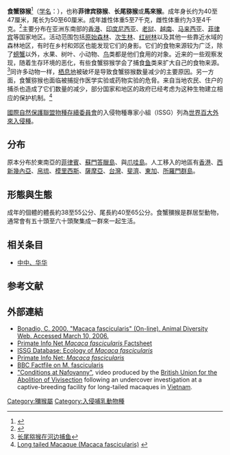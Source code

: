 {{Speciesbox
| name =食蟹猕猴
| status = LC
| status_system = iucn3.1
| status_ref = <ref name=iucn>{{IUCN2008|assessors=Ong, P. & Richardson, M.|year=2008|id=12551|title=Macaca fuscicularis|downloaded=4 January 2009}}</ref>
| trend = unknown
| image = Macaca fascicularis-male resting.jpg
| image_width =250px
| taxon = Macaca fascicularis
| authority = [[斯坦福·萊佛士|Raffles]], 1821
| range_map = Crab-eating Macaque area.png
| range_map_width = 250px
| range_map_caption = 分佈
}}
'''食蟹猕猴'''<ref name=msw3>{{MSW3 Groves|pages=161-162}}</ref>（[[学名|学名]]：''{{lang|la|Macaca fascicularis}}''），也称'''菲律宾猕猴'''、'''长尾猕猴'''或'''馬來猴'''。成年身长约为40至47厘米，尾长为50至60厘米。成年雄性体重5至7千克，雌性体重约为3至4千克。<ref>{{Cite web |url=http://www.ecologyasia.com/verts/mammals/long-tailed_macaque.htm |title=Long-tailed Macaque |access-date=2009-11-10 |archive-date=2021-01-19 |archive-url=https://web.archive.org/web/20210119184351/https://www.ecologyasia.com/verts/mammals/long-tailed_macaque.htm |dead-url=no }}</ref>主要分布在亚洲东南部的[[香港|香港]]、[[印度尼西亚|印度尼西亚]]、[[老挝|老挝]]、[[越南|越南]]、[[马来西亚|马来西亚]]、[[菲律宾|菲律宾]]等国家地区。活动范围包括[[原始森林|原始森林]]、[[次生林|次生林]]、[[红树林|红树林]]以及其他一些靠近水域的森林地区，有时在乡村和郊区也能发现它们的身影。它们的食物来源较为广泛，除了[[螃蟹|螃蟹]]以外，水果、树叶、小动物、[[鸟|鸟]]类都是他们食用的对象。近来的一些观察发现，随着生存环境的恶化，有些食蟹猕猴学会了捕食[[鱼|鱼]]类来扩大自己的食物来源。<ref>[http://dongwu.eco.gov.cn/a/dongwuqiqu/20090916/12296.html 长尾猕猴在河边捕鱼]{{dead link|date=2018年5月 |bot=InternetArchiveBot |fix-attempted=yes }}</ref>同许多动物一样，[[栖息地|栖息地]]被破坏是导致食蟹猕猴数量减少的主要原因。另一方面，食蟹猕猴也面临被捕捉作医学实验或药物实验的危脅。来自当地农民、住户的捕杀也造成了它们数量的减少，部分国家和地区的政府已经考虑为这种生物建立相应的保护机制。<ref>[http://wildlifealliance.org/conserving-wildlife/protecting-animals/long-tailed-macaque.html Long tailed Macaque (Macaca fascicularis)] {{webarchive|url=https://web.archive.org/web/20090922034531/http://wildlifealliance.org/conserving-wildlife/protecting-animals/long-tailed-macaque.html |date=2009-09-22 }}</ref>

[[國際自然保護聯盟|國際自然保護聯盟]][[物種存續委員會|物種存續委員會]]的入侵物種專家小組（ISSG）列為[[世界百大外來入侵種|世界百大外來入侵種]]。

==分布==
原本分布於東南亞的[[菲律賓|菲律賓]]、[[蘇門答臘島|蘇門答臘島]]、與[[爪哇島|爪哇島]]。人工移入的地區有[[香港|香港]]、[[西新幾內亞|西新幾內亞]]、[[帛琉|帛琉]]、[[毛里求斯|模里西斯]]、[[薩摩亞|薩摩亞]]、[[臺灣|台灣]]、[[斐濟|斐濟]]、[[湯加|東加]]、[[所羅門群島|所羅門群島]]。

==形態與生態==
成年的個體的體長約38至55公分、尾長約40至65公分。食蟹獼猴是群居型動物，通常會有五十頭至六十頭聚集成一群來一起生活。

==相关条目==
*[[中中、华华|中中、华华]]

==参考文献==
{{reflist}}
== 外部連結 ==
{{Wikispecies|Macaca fascicularis|Crab-eating Macaque}}
{{Commons category|Macaca fascicularis}}
* [http://animaldiversity.ummz.umich.edu/site/accounts/information/Macaca_fascicularis.html Bonadio, C. 2000. "Macaca fascicularis" (On-line), Animal Diversity Web. Accessed March 10, 2006.] {{Wayback|url=http://animaldiversity.ummz.umich.edu/site/accounts/information/Macaca_fascicularis.html |date=20040128022142 }}
* [http://pin.primate.wisc.edu/factsheets/entry/long-tailed_macaque Primate Info Net ''Macaca fascicularis'' Factsheet] {{Wayback|url=http://pin.primate.wisc.edu/factsheets/entry/long-tailed_macaque |date=20200729000128 }}
* [http://www.invasivespecies.net/database/species/ecology.asp?si=139&fr=1&sts=sss ISSG Database: Ecology of ''Macaca fascicularis''] {{Wayback|url=http://www.invasivespecies.net/database/species/ecology.asp?si=139&fr=1&sts=sss |date=20210107102047 }}
* [http://pin.primate.wisc.edu/factsheets/entry/long-tailed_macaque/cons Primate Info Net: ''Macaca fascicularis''] {{Wayback|url=http://pin.primate.wisc.edu/factsheets/entry/long-tailed_macaque/cons |date=20200812121353 }}
* [http://www.bbc.co.uk/nature/wildfacts/factfiles/210.shtml BBC Factfile on M. fascicularis] {{Webarchive|url=https://archive.today/20130113234133/www.bbc.co.uk/nature/wildfacts/factfiles/210.shtml |date=2013-01-13 }}
* [https://web.archive.org/web/20070218140812/http://www.buav.org/campaigns/primates/monkeybusiness/conditions.htm "Conditions at Nafovanny"], video produced by the [[英国废除活体解剖联盟|British Union for the Abolition of Vivisection]] following an undercover investigation at a captive-breeding facility for long-tailed macaques in [[Vietnam|Vietnam]].

{{tsl|en|Template:C.Cercopithecinae nav}}
{{Taxonbar}}

{{Authority control}}
[[Category:獼猴屬|Category:獼猴屬]]
[[Category:入侵哺乳動物種|Category:入侵哺乳動物種]]